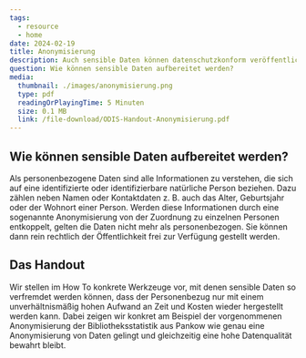```yaml
---
tags:
  - resource
  - home
date: 2024-02-19
title: Anonymisierung
description: Auch sensible Daten können datenschutzkonform veröffentlicht werden. Das Handout zeigt auf, wie eine gute Balance zwischen einem hohen Datenschutzniveau und einer hohen Datenqualität möglich wird.
question: Wie können sensible Daten aufbereitet werden?
media:
  thumbnail: ./images/anonymisierung.png
  type: pdf
  readingOrPlayingTime: 5 Minuten
  size: 0.1 MB
  link: /file-download/ODIS-Handout-Anonymisierung.pdf
---
```


## Wie können sensible Daten aufbereitet werden?

Als personenbezogene Daten sind alle Informationen zu verstehen, die sich auf eine identifizierte oder identifizierbare natürliche Person beziehen. Dazu zählen neben Namen oder Kontaktdaten z. B. auch das Alter, Geburtsjahr oder der Wohnort einer Person. Werden diese Informationen durch eine sogenannte Anonymisierung von der Zuordnung zu einzelnen Personen entkoppelt, gelten die Daten nicht mehr als personenbezogen. Sie können dann rein rechtlich der Öffentlichkeit frei zur Verfügung gestellt werden.

## Das Handout

Wir stellen im How To konkrete Werkzeuge vor, mit denen sensible Daten so verfremdet werden können, dass der Personenbezug nur mit einem unverhältnismäßig hohen Aufwand an Zeit und Kosten wieder hergestellt werden kann. Dabei zeigen wir konkret am Beispiel der vorgenommenen Anonymisierung der Bibliotheksstatistik aus Pankow wie genau eine Anonymisierung von Daten gelingt und gleichzeitig eine hohe Datenqualität bewahrt bleibt.

<PdfEmbed
  filePath="/file-download/ODIS-Handout-Anonymisierung.pdf"
  downloadLinkText="Download Handout"
  mediaMetadata={frontmatter.media}
/>
